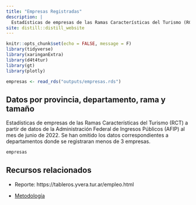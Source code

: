 ```yaml
---
title: "Empresas Registradas"
description: |
  Estadísticas de empresas de las Ramas Características del Turismo (RCT) a partir de datos de la Administración Federal de Ingresos Públicos (AFIP).
site: distill::distill_website
---
```



```r
knitr::opts_chunk$set(echo = FALSE, message = F)
library(tidyverse)
library(xaringanExtra)
library(d4t4tur)
library(gt)
library(plotly)

```

```r
empresas <- read_rds("outputs/empresas.rds")
```

## Datos por provincia, departamento, rama y tamaño

Estadísticas de empresas de las Ramas Características del Turismo (RCT) a partir de datos de la Administración Federal de Ingresos Públicos (AFIP) al mes de junio de 2022. Se han omitido los datos correspondientes a departamentos donde se registraran menos de 3 empresas.


```r
empresas
```

## Recursos relacionados

- Reporte: https://tableros.yvera.tur.ar/empleo.html

- [Metodología](metodologia.html#empresas-turísticas)
